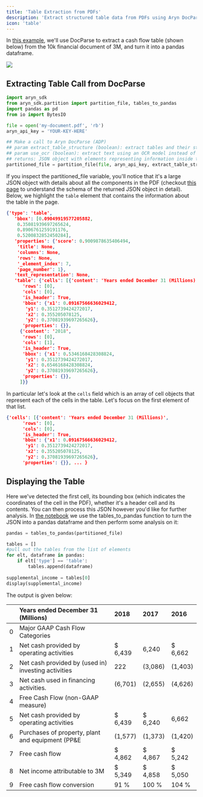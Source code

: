 ```yaml
---
title: 'Table Extraction from PDFs'
description: 'Extract structured table data from PDFs using Aryn DocParse'
icon: 'table'
---
```


In [this example](https://colab.research.google.com/drive/1Qpd-llPC-EPzuTwLfnguMnrQk0eclyqJ?usp=sharing), we'll use DocParse to extract a cash flow table (shown below) from the 10k financial document  of 3M, and turn it into a pandas dataframe. 

<Frame>
  <img src="../images/3m_10k_extract.png" />
</Frame>

## Extracting Table Call from DocParse

```python table_demo.py
import aryn_sdk
from aryn_sdk.partition import partition_file, tables_to_pandas
import pandas as pd
from io import BytesIO

file = open('my-document.pdf', 'rb')
aryn_api_key = 'YOUR-KEY-HERE'

## Make a call to Aryn DocParse (ADP) 
## param extract_table_structure (boolean): extract tables and their structural content. default: False
## param use_ocr (boolean): extract text using an OCR model instead of extracting embedded text in PDF. default: False
## returns: JSON object with elements representing information inside the PDF
partitioned_file = partition_file(file, aryn_api_key, extract_table_structure=True, use_ocr=True)
```

If you inspect the partitioned_file variable, you'll notice that it's a large JSON object with details about all the components in the PDF (checkout [this page](./output) to understand the schema of the returned JSON object in detail).  Below, we highlight the `table` element that contains the information about the table in the page.


```json output.json
{'type': 'table',
   'bbox': [0.09049919577205882,
    0.35081939697265624,
    0.8906761259191176,
    0.5200832852450284],
   'properties': {'score': 0.9009878635406494,
    'title': None,
    'columns': None,
    'rows': None,
    '_element_index': 7,
    'page_number': 1},
   'text_representation': None,
   'table': {'cells': [{'content': 'Years ended December 31 (Millions)',
      'rows': [0],
      'cols': [0],
      'is_header': True,
      'bbox': {'x1': 0.09167566636029412,
       'y1': 0.3512739424272017,
       'x2': 0.355205078125,
       'y2': 0.37081939697265626},
      'properties': {}},
     {'content': '2018',
      'rows': [0],
      'cols': [1],
      'is_header': True,
      'bbox': {'x1': 0.5346168428308824,
       'y1': 0.3512739424272017,
       'x2': 0.6546168428308824,
       'y2': 0.37081939697265626},
      'properties': {}},
     ]}}
```

In particular let's look at the `cells` field  which is an array of cell objects that represent each of the cells in the table. Let's focus on the first element of that list. 

```json cells.json
{'cells': [{'content': 'Years ended December 31 (Millions)',
      'rows': [0],
      'cols': [0],
      'is_header': True,
      'bbox': {'x1': 0.09167566636029412,
       'y1': 0.3512739424272017,
       'x2': 0.355205078125,
       'y2': 0.37081939697265626},
      'properties': {}}, ... }

```

## Displaying the Table

Here we've detected the first cell, its bounding box (which indicates the coordinates of the cell in the PDF), whether it's a header cell and its contents. You can then process this JSON however you'd like for further analysis. In [the notebook](https://colab.research.google.com/drive/1Qpd-llPC-EPzuTwLfnguMnrQk0eclyqJ?usp=sharing)  we use the tables_to_pandas function to turn the JSON into a pandas dataframe and then perform some analysis on it:

```python display_table.py
pandas = tables_to_pandas(partitioned_file)

tables = []
#pull out the tables from the list of elements
for elt, dataframe in pandas:
    if elt['type'] == 'table':
        tables.append(dataframe)
        
supplemental_income = tables[0]
display(supplemental_income)
```
The output is given below:

|    | Years ended December 31 (Millions)                  | 2018    | 2017    | 2016    |
|---:|:----------------------------------------------------|:--------|:--------|:--------|
|  0 | Major GAAP Cash Flow Categories                     |         |         |         |
|  1 | Net cash provided by operating activities           | $ 6,439 | 6,240   | $ 6,662 |
|  2 | Net cash provided by (used in) investing activities | 222     | (3,086) | (1,403) |
|  3 | Net cash used in financing activities.              | (6,701) | (2,655) | (4,626) |
|  4 | Free Cash Flow (non-GAAP measure)                   |         |         |         |
|  5 | Net cash provided by operating activities           | $ 6,439 | $ 6,240 | 6,662   |
|  6 | Purchases of property, plant and equipment (PP&E    | (1,577) | (1,373) | (1,420) |
|  7 | Free cash flow                                      | $ 4,862 | $ 4,867 | $ 5,242 |
|  8 | Net income attributable to 3M                       | $ 5,349 | $ 4,858 | $ 5,050 |
|  9 | Free cash flow conversion                           | 91 %    | 100 %   | 104 %   |


